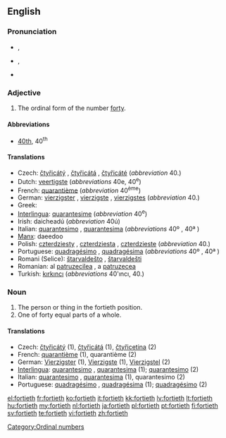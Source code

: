 ==English==

===Pronunciation===
* {{a|RP}} {{IPA|/ˈfɔːtiəθ/}}, {{SAMPA|/fO:ti@T/}}
* {{a|GenAm}} {{IPA|/ˈfɔɻtiəθ/}}, {{SAMPA|/"fOrti@T/}}
* {{hyphenation|for|ti|eth}}

===Adjective===
{{en-adj|-}}

# The ordinal form of the number [[forty]].

====Abbreviations====
* [[40th]], 40<sup>th</sup>

====Translations====

* Czech: [[čtyřicátý]] {{m}}, [[čtyřicátá]] {{f}}, [[čtyřicáté]] {{n}} (''abbreviation'' 40.)
* Dutch: [[veertigste]] (''abbreviations'' 40e, 40<sup>e</sup>)
* French: [[quarantième]] (''abbreviation'' 40<sup>ème</sup>)
* German: [[vierzigster]] {{m}}, [[vierzigste]] {{f}}, [[vierzigstes]] {{n}} (''abbreviation'' 40.)
* Greek: {{t+|el|τεσσαρακοστός|tr=tessarakostós}}
* [[Interlingua]]: [[quarantesime]] (''abbreviation'' 40<sup>e</sup>)
* Irish: daicheadú (''abbreviation'' 40ú)
* Italian: [[quarantesimo]] {{m}}, [[quarantesima]] {{f}} (''abbreviations'' 40º {{m}}, 40ª {{f}})
* [[Manx]]: daeedoo
* Polish: [[czterdziesty]] {{m}}, [[czterdziesta]] {{f}}, [[czterdzieste]] {{n}} (''abbreviation'' 40.)
* Portuguese: [[quadragésimo]] {{m}}, [[quadragésima]] {{f}} (''abbreviations'' 40º {{m}}, 40ª {{f}})
* Romani (Selice): [[štarvaldešto]] {{m}}, [[štarvaldešti]] {{f}}
* Romanian: al [[patruzecilea]] {{m}}, a [[patruzecea]] {{f}}
* Turkish: [[kırkıncı]] (''abbreviations'' 40'ıncı, 40.)

===Noun===
{{en-noun}}

# The person or thing in the fortieth position.
# One of forty equal parts of a whole.

====Translations====

* Czech: [[čtyřicátý]] {{m}} (1), [[čtyřicátá]] {{f}} (1), [[čtyřicetina]] {{f}} (2)
* French: [[quarantième]] {{m|f}} (1), quarantième {{m}} (2)
* German: [[Vierzigster]] {{m}} (1), [[Vierzigste]] {{f}} (1), [[Vierzigstel]] {{n}} (2)
* [[Interlingua]]: [[quarantesimo]] {{m}}, [[quarantesima]] {{f}} (1); [[quarantesimo]] (2)
* Italian: [[quarantesimo]] {{m}}, [[quarantesima]] {{f}} (1), quarantesimo {{m}} (2)
* Portuguese: [[quadragésimo]] {{m}}, [[quadragésima]] {{f}} (1); [[quadragésimo]] {{m}} (2)

[[Category:Ordinal numbers]]

[[el:fortieth]]
[[fr:fortieth]]
[[ko:fortieth]]
[[it:fortieth]]
[[kk:fortieth]]
[[lv:fortieth]]
[[lt:fortieth]]
[[hu:fortieth]]
[[my:fortieth]]
[[nl:fortieth]]
[[ja:fortieth]]
[[pl:fortieth]]
[[pt:fortieth]]
[[fi:fortieth]]
[[sv:fortieth]]
[[te:fortieth]]
[[vi:fortieth]]
[[zh:fortieth]]
